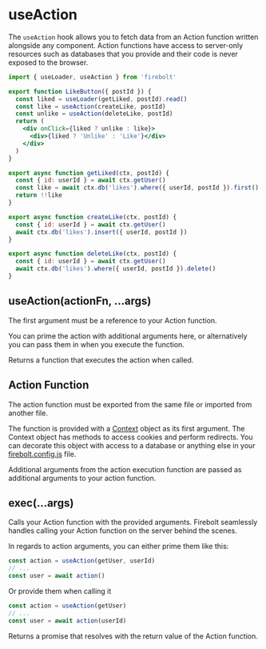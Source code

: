 <Meta
  title='Reference: useAction'
  description='API Reference for the useAction hook in Firebolt.'
/>

# useAction

The `useAction` hook allows you to fetch data from an Action function written alongside any component. Action functions have access to server-only resources such as databases that you provide and their code is never exposed to the browser.

```jsx title='components/LikeButton.js' lineNumbers
import { useLoader, useAction } from 'firebolt'

export function LikeButton({ postId }) {
  const liked = useLoader(getLiked, postId).read()
  const like = useAction(createLike, postId)
  const unlike = useAction(deleteLike, postId)
  return (
    <div onClick={liked ? unlike : like}>
      <div>{liked ? 'Unlike' : 'Like'}</div>
    </div>
  )
}

export async function getLiked(ctx, postId) {
  const { id: userId } = await ctx.getUser()
  const like = await ctx.db('likes').where({ userId, postId }).first()
  return !!like
}

export async function createLike(ctx, postId) {
  const { id: userId } = await ctx.getUser()
  await ctx.db('likes').insert({ userId, postId })
}

export async function deleteLike(ctx, postId) {
  const { id: userId } = await ctx.getUser()
  await ctx.db('likes').where({ userId, postId }).delete()
}
```

## useAction(actionFn, ...args)

The first argument must be a reference to your Action function.

You can prime the action with additional arguments here, or alternatively you can pass them in when you execute the function.

Returns a function that executes the action when called.

## Action Function

The action function must be exported from the same file or imported from another file.

The function is provided with a [Context](/docs/ref/context) object as its first argument. The Context object has methods to access cookies and perform redirects.
You can decorate this object with access to a database or anything else in your [firebolt.config.js](/docs/ref/config) file.

Additional arguments from the action execution function are passed as additional arguments to your action function.

## exec(...args)

Calls your Action function with the provided arguments. Firebolt seamlessly handles calling your Action function on the server behind the scenes.

In regards to action arguments, you can either prime them like this:

```jsx
const action = useAction(getUser, userId)
// ...
const user = await action()
```

Or provide them when calling it

```jsx
const action = useAction(getUser)
// ...
const user = await action(userId)
```

Returns a promise that resolves with the return value of the Action function.
